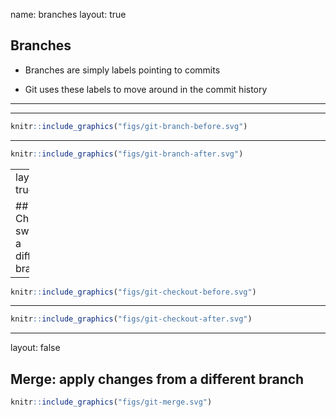 name: branches
layout: true

## Branches

- Branches are simply labels pointing to commits

- Git uses these labels to move around in the commit history

---

---

```r
knitr::include_graphics("figs/git-branch-before.svg")
```

---

```r
knitr::include_graphics("figs/git-branch-after.svg")
```

---
layout: true

## Checkout: switch to a different branch

---

```r
knitr::include_graphics("figs/git-checkout-before.svg")
```

---

```r
knitr::include_graphics("figs/git-checkout-after.svg")
```

---
layout: false

## Merge: apply changes from a different branch

```r
knitr::include_graphics("figs/git-merge.svg")
```
